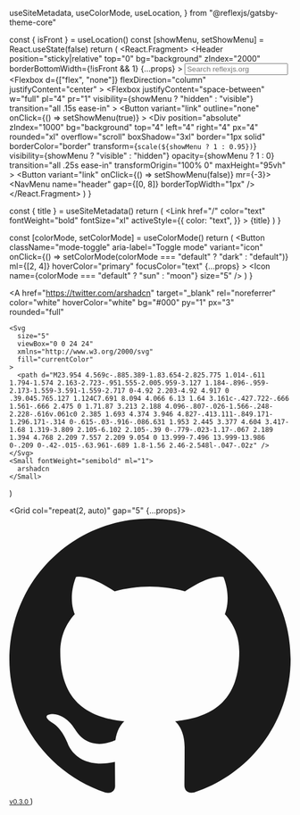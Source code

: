   useSiteMetadata,
  useColorMode,
  useLocation,
} from "@reflexjs/gatsby-theme-core"

  const { isFront } = useLocation()
  const [showMenu, setShowMenu] = React.useState(false)
  return (
    <React.Fragment>
      <Header
        position="sticky|relative"
        top="0"
        bg="background"
        zIndex="2000"
        borderBottomWidth={!isFront && 1}
        {...props}
      >
        <Container>
          <Flexbox d="none|flex" justifyContent="space-between" py="1">
            <Branding />
            <NavMenu name="header" gap="0|8" ml="8|10" />
            <Flexbox ml="auto">
              <Input
                id="docsearch-input"
                placeholder="Search reflexjs.org"
                ml="4"
                rounded="3xl"
                py="2"
                fontSize="sm"
                maxWidth="100%|100%|250px"
                bg="muted"
              />
              <SocialLinks ml="2" mr="4" borderRightWidth="1px" pr="4" />
              <ModeToggle ml="0" />
            </Flexbox>
          </Flexbox>
        </Container>
        <Flexbox
          d={["flex", "none"]}
          flexDirection="column"
          justifyContent="center"
        >
          <Flexbox
            justifyContent="space-between"
            w="full"
            pl="4"
            pr="1"
            visibility={showMenu ? "hidden" : "visible"}
            transition="all .15s ease-in"
          >
            <Branding />
            <Flexbox>
              <SocialLinks ml="auto" />
              <Button
                variant="link"
                outline="none"
                onClick={() => setShowMenu(true)}
              >
                <Icon name="menu" size="7" />
              </Button>
            </Flexbox>
          </Flexbox>
          <Div
            position="absolute"
            zIndex="1000"
            bg="background"
            top="4"
            left="4"
            right="4"
            px="4"
            rounded="xl"
            overflow="scroll"
            boxShadow="3xl"
            border="1px solid"
            borderColor="border"
            transform={`scale(${showMenu ? 1 : 0.95})`}
            visibility={showMenu ? "visible" : "hidden"}
            opacity={showMenu ? 1 : 0}
            transition="all .25s ease-in"
            transformOrigin="100% 0"
            maxHeight="95vh"
          >
            <Flexbox justifyContent="space-between" w="full" py="2" px="0">
              <Branding />
              <Button variant="link" onClick={() => setShowMenu(false)} mr={-3}>
                <Icon name="x" size="6" />
              </Button>
            </Flexbox>
            <NavMenu name="header" gap={[0, 8]} borderTopWidth="1px" />
            <Flexbox py="4" justifyContent="space-between">
              <SocialLinks />
              <ModeToggle ml="auto" />
            </Flexbox>
          </Div>
        </Flexbox>
      </Header>
    </React.Fragment>
  )
}

  const { title } = useSiteMetadata()
  return (
    <Link
      href="/"
      color="text"
      fontWeight="bold"
      fontSize="xl"
      activeStyle={{
        color: "text",
      }}
    >
      {title}
    </Link>
  )
}

  const [colorMode, setColorMode] = useColorMode()
  return (
    <Button
      className="mode-toggle"
      aria-label="Toggle mode"
      variant="icon"
      onClick={() => setColorMode(colorMode === "default" ? "dark" : "default")}
      ml={[2, 4]}
      hoverColor="primary"
      focusColor="text"
      {...props}
    >
      <Icon name={colorMode === "default" ? "sun" : "moon"} size="5" />
    </Button>
  )
}

  <A
    href="https://twitter.com/arshadcn"
    target="_blank"
    rel="noreferrer"
    color="white"
    hoverColor="white"
    bg="#000"
    py="1"
    px="3"
    rounded="full"
  >
    <Svg
      size="5"
      viewBox="0 0 24 24"
      xmlns="http://www.w3.org/2000/svg"
      fill="currentColor"
    >
      <path d="M23.954 4.569c-.885.389-1.83.654-2.825.775 1.014-.611 1.794-1.574 2.163-2.723-.951.555-2.005.959-3.127 1.184-.896-.959-2.173-1.559-3.591-1.559-2.717 0-4.92 2.203-4.92 4.917 0 .39.045.765.127 1.124C7.691 8.094 4.066 6.13 1.64 3.161c-.427.722-.666 1.561-.666 2.475 0 1.71.87 3.213 2.188 4.096-.807-.026-1.566-.248-2.228-.616v.061c0 2.385 1.693 4.374 3.946 4.827-.413.111-.849.171-1.296.171-.314 0-.615-.03-.916-.086.631 1.953 2.445 3.377 4.604 3.417-1.68 1.319-3.809 2.105-6.102 2.105-.39 0-.779-.023-1.17-.067 2.189 1.394 4.768 2.209 7.557 2.209 9.054 0 13.999-7.496 13.999-13.986 0-.209 0-.42-.015-.63.961-.689 1.8-1.56 2.46-2.548l-.047-.02z" />
    </Svg>
    <Small fontWeight="semibold" ml="1">
      arshadcn
    </Small>
  </A>
)

  <Grid col="repeat(2, auto)" gap="5" {...props}>
    <Twitter />
    <A
      href="https://github.com/reflexjs/reflex"
      target="_blank"
      rel="noreferrer"
      color="text"
      hoverColor="primary"
    >
      <Svg
        size="5"
        viewBox="0 0 24 24"
        xmlns="http://www.w3.org/2000/svg"
        fill="currentColor"
      >
        <path d="M12 .297c-6.63 0-12 5.373-12 12 0 5.303 3.438 9.8 8.205 11.385.6.113.82-.258.82-.577 0-.285-.01-1.04-.015-2.04-3.338.724-4.042-1.61-4.042-1.61C4.422 18.07 3.633 17.7 3.633 17.7c-1.087-.744.084-.729.084-.729 1.205.084 1.838 1.236 1.838 1.236 1.07 1.835 2.809 1.305 3.495.998.108-.776.417-1.305.76-1.605-2.665-.3-5.466-1.332-5.466-5.93 0-1.31.465-2.38 1.235-3.22-.135-.303-.54-1.523.105-3.176 0 0 1.005-.322 3.3 1.23.96-.267 1.98-.399 3-.405 1.02.006 2.04.138 3 .405 2.28-1.552 3.285-1.23 3.285-1.23.645 1.653.24 2.873.12 3.176.765.84 1.23 1.91 1.23 3.22 0 4.61-2.805 5.625-5.475 5.92.42.36.81 1.096.81 2.22 0 1.606-.015 2.896-.015 3.286 0 .315.21.69.825.57C20.565 22.092 24 17.592 24 12.297c0-6.627-5.373-12-12-12" />
      </Svg>
      <Small fontWeight="light" ml="2">
        v0.3.0
      </Small>
    </A>
  </Grid>
)
